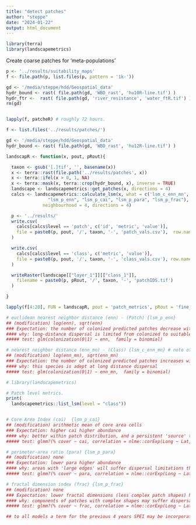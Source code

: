 ```yaml
---
title: "detect patches"
author: "steppe"
date: "2024-01-22"
output: html_document
---
```


```r
library(terra)
library(landscapemetrics)
```

Create coarse patches for 'meta-populations'

```r

p <- '../results/suitability_maps'
f <- file.path(p, list.files(p, pattern = '1k-'))

gd <- '/media/steppe/hdd/Geospatial_data'
hydr_bound <- rast( file.path(gd, 'WBD_rast', 'hu10R-line.tif') )
hydr_ftr <-  rast( file.path(gd, 'river_resistance', 'water_ftR.tif') )
rm(gd)


lapply(f, patcheR) # roughly 72 hours. 

```




```r

f <- list.files('../results/patches/')

gd <- '/media/steppe/hdd/Geospatial_data'
hydr_bound <- rast( file.path(gd, 'WBD_rast', 'hu12R-line.tif') )

landscapR <- function(x, pout, pRout){

  taxon <- gsub('[.]tif', '', basename(x))
  x <- terra::rast(file.path('../results/patches', x))
  x <- terra::ifel(x > 0, 1, NA)
  x <- terra::mask(x, terra::crop(hydr_bound, x), inverse = TRUE)
  landscape <- landscapemetrics::get_patches(x, directions = 4)
  calcs <- landscapemetrics::calculate_lsm(x, what = c('lsm_c_enn_mn', 'lsm_c_enn_cv',
                "lsm_p_enn", "lsm_p_cai", "lsm_p_para", "lsm_p_frac"), 
              neighbourhood = 4, directions = 4)

  p <- '../results/'
  write.csv(
    calcs[calcs$level == 'patch', c('id', 'metric', 'value')],
    file = paste0(p, pout, '/', taxon, '-', 'patch_vals.csv'),  row.names = F
  )

  write.csv(
    calcs[calcs$level == 'class', c('metric', 'value')],
    file = paste0(p, pout, '/', taxon, '-', 'class_vals.csv'), row.names = F
  )

  writeRaster(landscape[["layer_1"]][["class_1"]], 
    filename = paste0(p, pRout, '/', taxon, '-', 'patchIDS.tif')
  )

}

lapply(f[4:20], FUN = landscapR, pout = 'patch_metrics', pRout = 'fine_patches')

```


```r

# euclidean nearest neighbor distance (enn) - (Patch) {lsm_p_enn}
## (modification) log(enn), sqrt(enn)
### Expectation: the number of colonized predicted patches decrease with increasing distance.
#### why: long-distance dispersal is limited from colonized to suitable patches. 
##### test: glm(colonization(0|1) ~ enn,  family = binomial)

# nearest neighbor distance (enn_mn) - (Class) {lsm_c_enn_mn} # note other method of aggregation can be used too!
## (modification) log(enn_mn), sqrt(enn_mn)
### Expectation: the number of colonized predicted patches increases with increasing distance.
#### why: this species is adept at long distance dispersal
##### test: glm(colonization(0|1) ~ enn_mn,  family = binomial)


```


```r
# library(landscapemetrics)

# Patch level metrics. 
print(
  landscapemetrics::list_lsm(level = "class"))


# Core Area Index (cai)  {lsm_p_cai}
## (modification) arithmetic mean of core area cells
### Expectation: higher cai higher abundance
#### why: better within patch distribution, and a persistent 'source' to 'sink' peripheral cells. 
##### test: glmm?(% cover ~ cai, correlation = nlme::corExp(Long ~ Lat, nugget=T), family = quasibinomial)

# perimeter-area ratio (para) {lsm_p_para}
## (modification) none
### Expectation: lower para higher abundance
#### why: areas with 'large edges' will suffer dispersal limitations throughout them, as many seeds will go to unsuitable habitat.
##### test: glmm?(% cover ~ para, correlation = nlme::corExp(Long ~ Lat, nugget=T), family = quasibinomial)

# fractal dimension index (frac) {lsm_p_frac}
## (modification) none
### Expectation: lower fractal dimensions (less complex patch shapes) have higher abundances. 
#### why: components of patches with complex shapes may suffer dispersal limitation. 
##### test: glmm?(% cover ~ frac, correlation = nlme::corExp(Long ~ Lat, nugget=T), family = quasibinomial)

## to all models a term for the previous 4 years SPEI may be incorporated. 

```
